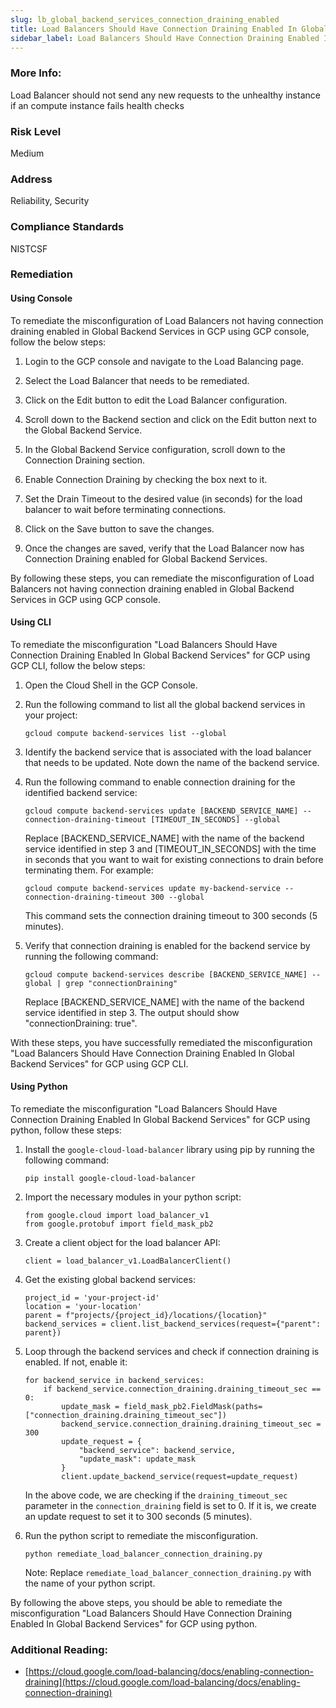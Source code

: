 ```yaml
---
slug: lb_global_backend_services_connection_draining_enabled
title: Load Balancers Should Have Connection Draining Enabled In Global Backend Services
sidebar_label: Load Balancers Should Have Connection Draining Enabled In Global Backend Services
---
```


### More Info:

Load Balancer should not send any new requests to the unhealthy instance if an compute instance fails health checks

### Risk Level

Medium

### Address

Reliability, Security

### Compliance Standards

NISTCSF

### Remediation

#### Using Console

To remediate the misconfiguration of Load Balancers not having connection draining enabled in Global Backend Services in GCP using GCP console, follow the below steps:

1. Login to the GCP console and navigate to the Load Balancing page.

2. Select the Load Balancer that needs to be remediated.

3. Click on the Edit button to edit the Load Balancer configuration.

4. Scroll down to the Backend section and click on the Edit button next to the Global Backend Service.

5. In the Global Backend Service configuration, scroll down to the Connection Draining section.

6. Enable Connection Draining by checking the box next to it.

7. Set the Drain Timeout to the desired value (in seconds) for the load balancer to wait before terminating connections.

8. Click on the Save button to save the changes.

9. Once the changes are saved, verify that the Load Balancer now has Connection Draining enabled for Global Backend Services.

By following these steps, you can remediate the misconfiguration of Load Balancers not having connection draining enabled in Global Backend Services in GCP using GCP console.

#### Using CLI

To remediate the misconfiguration "Load Balancers Should Have Connection Draining Enabled In Global Backend Services" for GCP using GCP CLI, follow the below steps:

1. Open the Cloud Shell in the GCP Console.
2. Run the following command to list all the global backend services in your project:

   ```
   gcloud compute backend-services list --global
   ```

3. Identify the backend service that is associated with the load balancer that needs to be updated. Note down the name of the backend service.
4. Run the following command to enable connection draining for the identified backend service:

   ```
   gcloud compute backend-services update [BACKEND_SERVICE_NAME] --connection-draining-timeout [TIMEOUT_IN_SECONDS] --global
   ```

   Replace [BACKEND_SERVICE_NAME] with the name of the backend service identified in step 3 and [TIMEOUT_IN_SECONDS] with the time in seconds that you want to wait for existing connections to drain before terminating them. For example:

   ```
   gcloud compute backend-services update my-backend-service --connection-draining-timeout 300 --global
   ```

   This command sets the connection draining timeout to 300 seconds (5 minutes).
   
5. Verify that connection draining is enabled for the backend service by running the following command:

   ```
   gcloud compute backend-services describe [BACKEND_SERVICE_NAME] --global | grep "connectionDraining"
   ```

   Replace [BACKEND_SERVICE_NAME] with the name of the backend service identified in step 3. The output should show "connectionDraining: true".

With these steps, you have successfully remediated the misconfiguration "Load Balancers Should Have Connection Draining Enabled In Global Backend Services" for GCP using GCP CLI.

#### Using Python

To remediate the misconfiguration "Load Balancers Should Have Connection Draining Enabled In Global Backend Services" for GCP using python, follow these steps:

1. Install the `google-cloud-load-balancer` library using pip by running the following command:

   ```
   pip install google-cloud-load-balancer
   ```

2. Import the necessary modules in your python script:

   ```
   from google.cloud import load_balancer_v1
   from google.protobuf import field_mask_pb2
   ```

3. Create a client object for the load balancer API:

   ```
   client = load_balancer_v1.LoadBalancerClient()
   ```

4. Get the existing global backend services:

   ```
   project_id = 'your-project-id'
   location = 'your-location'
   parent = f"projects/{project_id}/locations/{location}"
   backend_services = client.list_backend_services(request={"parent": parent})
   ```

5. Loop through the backend services and check if connection draining is enabled. If not, enable it:

   ```
   for backend_service in backend_services:
       if backend_service.connection_draining.draining_timeout_sec == 0:
           update_mask = field_mask_pb2.FieldMask(paths=["connection_draining.draining_timeout_sec"])
           backend_service.connection_draining.draining_timeout_sec = 300
           update_request = {
               "backend_service": backend_service,
               "update_mask": update_mask
           }
           client.update_backend_service(request=update_request)
   ```

   In the above code, we are checking if the `draining_timeout_sec` parameter in the `connection_draining` field is set to 0. If it is, we create an update request to set it to 300 seconds (5 minutes).

6. Run the python script to remediate the misconfiguration.

   ```
   python remediate_load_balancer_connection_draining.py
   ```

   Note: Replace `remediate_load_balancer_connection_draining.py` with the name of your python script.

By following the above steps, you should be able to remediate the misconfiguration "Load Balancers Should Have Connection Draining Enabled In Global Backend Services" for GCP using python.


### Additional Reading:

- [https://cloud.google.com/load-balancing/docs/enabling-connection-draining](https://cloud.google.com/load-balancing/docs/enabling-connection-draining) 

